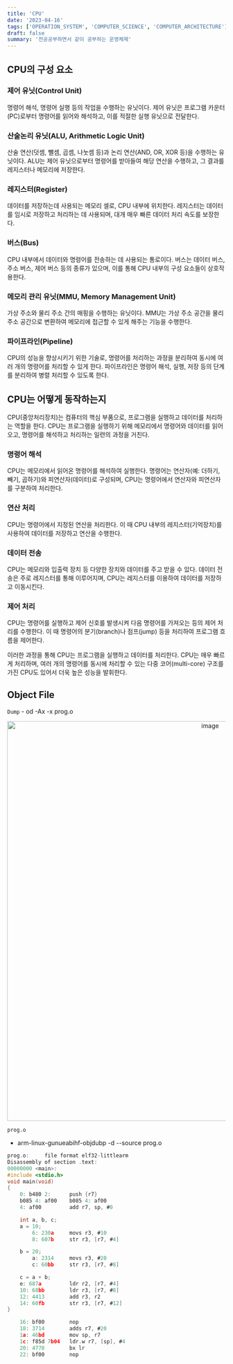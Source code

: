 ```yaml
---
title: 'CPU'
date: '2023-04-16'
tags: ['OPERATION_SYSTEM', 'COMPUTER_SCIENCE', 'COMPUTER_ARCHITECTURE']
draft: false
summary: '전공공부하면서 같이 공부하는 운영체제'
---
```


## CPU의 구성 요소

### 제어 유닛(Control Unit)

명령어 해석, 명령어 실행 등의 작업을 수행하는 유닛이다. 제어 유닛은 프로그램 카운터(PC)로부터 명령어를 읽어와 해석하고, 이를 적절한 실행 유닛으로 전달한다.

### 산술논리 유닛(ALU, Arithmetic Logic Unit)

산술 연산(덧셈, 뺄셈, 곱셈, 나눗셈 등)과 논리 연산(AND, OR, XOR 등)을 수행하는 유닛이다. ALU는 제어 유닛으로부터 명령어를 받아들여 해당 연산을 수행하고, 그 결과를 레지스터나 메모리에 저장한다.

### 레지스터(Register)

데이터를 저장하는데 사용되는 메모리 셀로, CPU 내부에 위치한다. 레지스터는 데이터를 임시로 저장하고 처리하는 데 사용되며, 대개 매우 빠른 데이터 처리 속도를 보장한다.

### 버스(Bus)

CPU 내부에서 데이터와 명령어를 전송하는 데 사용되는 통로이다. 버스는 데이터 버스, 주소 버스, 제어 버스 등의 종류가 있으며, 이를 통해 CPU 내부의 구성 요소들이 상호작용한다.

### 메모리 관리 유닛(MMU, Memory Management Unit)

가상 주소와 물리 주소 간의 매핑을 수행하는 유닛이다. MMU는 가상 주소 공간을 물리 주소 공간으로 변환하여 메모리에 접근할 수 있게 해주는 기능을 수행한다.

### 파이프라인(Pipeline)

CPU의 성능을 향상시키기 위한 기술로, 명령어를 처리하는 과정을 분리하여 동시에 여러 개의 명령어를 처리할 수 있게 한다. 파이프라인은 명령어 해석, 실행, 저장 등의 단계를 분리하여 병렬 처리할 수 있도록 한다.

## CPU는 어떻게 동작하는지

CPU(중앙처리장치)는 컴퓨터의 핵심 부품으로, 프로그램을 실행하고 데이터를 처리하는 역할을 한다. CPU는 프로그램을 실행하기 위해 메모리에서 명령어와 데이터를 읽어오고, 명령어를 해석하고 처리하는 일련의 과정을 거친다.

### 명령어 해석

CPU는 메모리에서 읽어온 명령어를 해석하여 실행한다. 명령어는 연산자(예: 더하기, 빼기, 곱하기)와 피연산자(데이터)로 구성되며, CPU는 명령어에서 연산자와 피연산자를 구분하여 처리한다.

### 연산 처리

CPU는 명령어에서 지정된 연산을 처리한다. 이 때 CPU 내부의 레지스터(기억장치)를 사용하여 데이터를 저장하고 연산을 수행한다.

### 데이터 전송

CPU는 메모리와 입출력 장치 등 다양한 장치와 데이터를 주고 받을 수 있다. 데이터 전송은 주로 레지스터를 통해 이루어지며, CPU는 레지스터를 이용하여 데이터를 저장하고 이동시킨다.

### 제어 처리

CPU는 명령어를 실행하고 제어 신호를 발생시켜 다음 명령어를 가져오는 등의 제어 처리를 수행한다. 이 때 명령어의 분기(branch)나 점프(jump) 등을 처리하여 프로그램 흐름을 제어한다.

이러한 과정을 통해 CPU는 프로그램을 실행하고 데이터를 처리한다. CPU는 매우 빠르게 처리하며, 여러 개의 명령어를 동시에 처리할 수 있는 다중 코어(multi-core) 구조를 가진 CPU도 있어서 더욱 높은 성능을 발휘한다.

## Object File

`Dump` - od -Ax -x prog.o

<p align="center">
  <img
    width="920"
    alt="image"
    src="https://user-images.githubusercontent.com/105579811/232278298-24cf329b-2895-46b1-9a21-fd6c51f7b419.png"
  />
</p>

`prog.o`

- arm-linux-gunueabihf-objdubp -d --source prog.o

```C
prog.o:     file format elf32-littlearm
Disassembly of section .text:
00000000 <main>:
#include <stdio.h>
void main(void)
{
    0: b480 2:      push {r7}
    b085 4: af00    b085 4: af00
    4: af00         add r7, sp, #0

    int a, b, c;
    a = 10;
        6: 230a     movs r3, #10
        8: 607b     str r3, [r7, #4]

    b = 20;
        a: 2314     movs r3, #20
        c: 60bb     str r3, [r7, #8]

    c = a + b;
    e: 687a         ldr r2, [r7, #4]
    10: 68bb        ldr r3, [r7, #8]
    12: 4413        add r3, r2
    14: 60fb        str r3, [r7, #12]
}

    16: bf00        nop
    18: 3714        adds r7, #20
    1a: 46bd        mov sp, r7
    1c: f85d 7b04   ldr.w r7, [sp], #4
    20: 4770        bx lr
    22: bf00        nop

```
